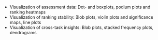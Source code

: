 * Visualization of assessment data: Dot- and boxplots, podium plots and ranking heatmaps
* Visualization of ranking stability: Blob plots, violin plots and significance maps, line plots
* Visualization of cross-task insights: Blob plots, stacked frequency plots, dendrograms
